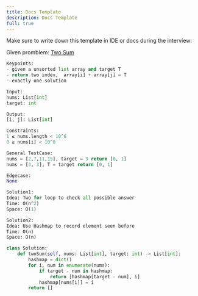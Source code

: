 ```yaml
---
title: Docs Template
description: Docs Template
full: true
---
```


Make sure to write down this template in IDE or docs during the interview:

Given promblem: [Two Sum](https://leetcode.com/problems/two-sum/)

```python
Keypoints: 
- given a unsorted list array and target T
- return two index,  array[i] + array[j] = T
- exactly one solution

Input: 
nums: List[int]
target: int

Output:
[i, j]: List[int]

Constraints:
1 ≤ nums.length < 10^6
0 ≤ nums[i] < 10^8

General TestCase:
nums = [2,7,11,15], target = 9 return [0, 1]
nums = [3, 3], T = target return [0, 1]

Edgecase:
None

Solution1: 
Idea: Two for loop to check all possible answer 
Time: O(n^2)
Space: O(1)

Solution2:
Idea: Use Hashmap to record element seen before
Time: O(n)
Space: O(n)

class Solution:
    def twoSum(self, nums: List[int], target: int) -> List[int]:
        hashmap = dict()
        for i, num in enumerate(nums):
            if target - num in hashmap:
                return [hashmap[target - num], i]
            hashmap[nums[i]] = i
        return []
```